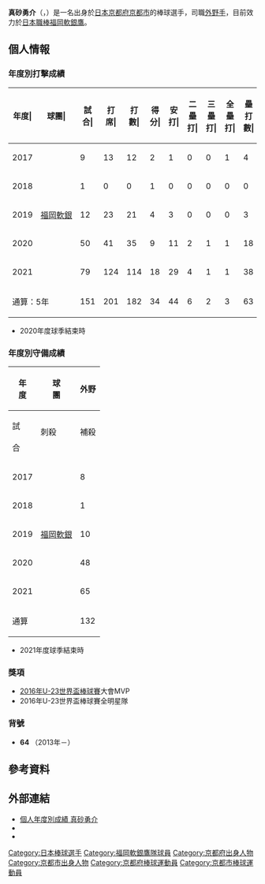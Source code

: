 {{Infobox NPB player|
|name=真砂勇介|
|image=Masagoyusuke hawks 20150501.JPG|
|width=300|
|position=外野手|
|team=福岡軟銀鷹|
|number=64|
|bats=右|
|throws=右|
|birthdate={{birth_date_and_age|1994|5|4|mf=y}}|
|birthplace={{JPN}}[[京都府|京都府]][[京都市|京都市]]|
|debutdate=7月30日
|debutyear=2017年
|debutteam=福岡軟銀鷹
|statyear=2021年球季
|stat1label=打擊率
|stat1value=0.242
|stat2label=全壘打
|stat2value=3
|stat3label=打點
|stat3value=16
|stat4label=盜壘
|stat4value=5
|teams=<nowiki></nowiki>
* 京都府立西城陽高等學校
* [[福岡軟銀鷹|福岡軟銀鷹]]（2013年－）
}}
{{MedalTableTop}}
{{MedalSport|男子[[棒球|棒球]]}}
{{MedalCountry|{{JPN}}}}
{{MedalCompetition|[[U-23世界盃棒球賽|U-23世界盃棒球賽]]}}
{{MedalGold|[[2016年U-23世界盃棒球賽|2016年 蒙特雷]]|隊際}}
{{MedalBottom}}
{{Japanese|japanese=真砂 勇介|kana=まさご ゆうすけ|romaji=Masago Yusuke}}

'''真砂勇介'''（{{jpn|j=真砂 勇介|hg=まさご ゆうすけ|rm=Masago Yusuke}}，{{bd|1994年|5月4日||catIdx=Masago, Yusuke}}）是一名出身於[[日本|日本]][[京都府|京都府]][[京都市|京都市]]的棒球選手，司職[[外野手|外野手]]，目前效力於[[日本職棒|日本職棒]][[福岡軟銀鷹|福岡軟銀鷹]]。

== 個人情報 ==
=== 年度別打擊成績 ===
{| class="wikitable" style="text-align:right; font-size:small"
|-bgcolor="#efefef"
!年度|!!球團|!!試合|!!打席|!!打數|!!得分|!!安打|!!二<br>壘<br>打|!!三<br>壘<br>打|!!全<br>壘<br>打|!!壘<br>打<br>數|!!打點|!!盜壘|!!盜<br>壘<br>刺|!!觸擊|!!犧<br>牲<br>打|!!保送|!!敬遠|!!觸身|!!三振|!!雙殺|!!打<br>擊<br>率|!!上<br>壘<br>率|!!長<br>打<br>率|!!OPS
|-
|style="text-align:center;"|2017
|rowspan="5" style="text-align: center; white-space:nowrap;"|[[福岡軟銀鷹|福岡軟銀]]
|9||13||12||2||1||0||0||1||4||1||0||0||0||0||1||0||0||2||0||.083||.154||.333||.487
|-
|style="text-align: center;"|2018
|1||0||0||1||0||0||0||0||0||0||0||0||0||0||0||0||0||0||0||.---||.---||.---||.---
|-
|style="text-align: center;"|2019
|12||23||21||4||3||0||0||0||3||1||2||0||1||0||1||0||0||11||0||.143||.182||.143||.325
|-
|style="text-align: center;"|2020
|50||41||35||9||11||2||1||1||18||6||2||2||0||0||4||0||2||11||0||.314||.415||.514||.929
|-
|style="text-align:center;"|2021
|79||124||114||18||29||4||1||1||38||8||1||3||2||1||6||0||1||41||0||.254||.295||.333||.628
|-
!colspan="2"|通算：5年
|151||201||182||34||44||6||2||3||63||16||5||5||3||1||12||0||3||65||0||.242||.298||.346||.644
|}
* 2020年度球季結束時

=== 年度別守備成績 ===
{| class="wikitable" style="text-align: right; font-size: small; border-collapse:collapse; padding: 1px;"
!rowspan="2"|年<br />度!!rowspan="2"|球<br />團!!colspan="6"|外野
|-style="line-height:1.25em;"
!試<br /><br />合!!刺殺<br /><br />!!補殺<br /><br />!!失策<br /><br />!!併殺<br /><br />!!守備率<br /><br />
|-
|style="text-align:center;"|2017
|rowspan="5" style="text-align: center; white-space:nowrap;"|[[福岡軟銀鷹|福岡軟銀]]
|8||6||0||0||0||1.000
|-
|style="text-align:center;"|2018
|1||0||0||0||0||.---
|-
|style="text-align:center;"|2019
|10||11||1||0||1||1.000
|-
|style="text-align:center;"|2020
|48||22||0||0||0||1.000
|-
|style="text-align:center;"|2021
|65||62||3||0||0||1.000
|-
!colspan="2"|通算
|132||101||4||0||1||1.000
|}
* 2021年度球季結束時
=== 獎項 ===
* [[2016年U-23世界盃棒球賽|2016年U-23世界盃棒球賽]]大會MVP
* 2016年U-23世界盃棒球賽全明星隊

=== 背號 ===
* '''64''' （2013年－）

== 參考資料 ==
{{reflist}}

== 外部連結 ==
* [http://npb.jp/bis/players/51255137.html 個人年度別成績 真砂勇介] {{Wayback|url=http://npb.jp/bis/players/51255137.html |date=20201205173956 }} {{ja icon}}
* {{Baseballstats|brm=masago000yus}}
* {{Twitter|masayuu64}}

{{福岡軟體銀行鷹球團球員名單}}
{{2016年U-23世界盃棒球賽日本代表隊}}
{{DEFAULTSORT:Masago, Yusuke}}
[[Category:日本棒球選手|Category:日本棒球選手]]
[[Category:福岡軟銀鷹隊球員|Category:福岡軟銀鷹隊球員]]
[[Category:京都府出身人物|Category:京都府出身人物]]
[[Category:京都市出身人物|Category:京都市出身人物]]
[[Category:京都府棒球運動員|Category:京都府棒球運動員]]
[[Category:京都市棒球運動員|Category:京都市棒球運動員]]